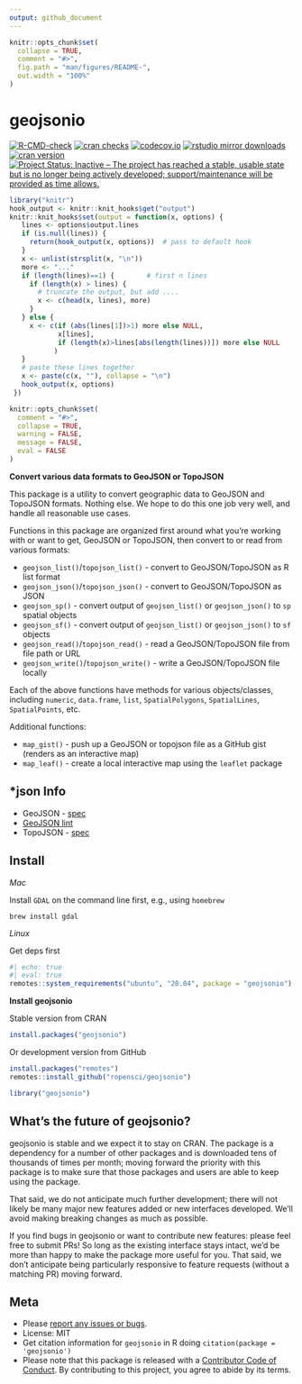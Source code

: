 ```yaml
---
output: github_document
---
```


<!-- README.md is generated from README.Rmd. Please edit that file -->

```r
knitr::opts_chunk$set(
  collapse = TRUE,
  comment = "#>",
  fig.path = "man/figures/README-",
  out.width = "100%"
)
```

# geojsonio

<!-- badges: start -->
[![R-CMD-check](https://github.com/ropensci/geojsonio/workflows/R-CMD-check/badge.svg)](https://github.com/ropensci/geojsonio/actions?query=workflow%3AR-CMD-check)
[![cran checks](https://badges.cranchecks.info/worst/geojsonio.svg)](https://cran.r-project.org/web/checks/check_results_geojsonio.html)
[![codecov.io](https://codecov.io/github/ropensci/geojsonio/coverage.svg)](https://app.codecov.io/github/ropensci/geojsonio?branch=main)
[![rstudio mirror downloads](https://cranlogs.r-pkg.org/badges/geojsonio)](https://github.com/r-hub/cranlogs.app)
[![cran version](https://www.r-pkg.org/badges/version/geojsonio)](https://cran.r-project.org/package=geojsonio)
[![Project Status: Inactive – The project has reached a stable, usable state but is no longer being actively developed; support/maintenance will be provided as time allows.](https://www.repostatus.org/badges/latest/inactive.svg)](https://www.repostatus.org/#inactive)
<!-- badges: end -->

```r
library("knitr")
hook_output <- knitr::knit_hooks$get("output")
knitr::knit_hooks$set(output = function(x, options) {
   lines <- options$output.lines
   if (is.null(lines)) {
     return(hook_output(x, options))  # pass to default hook
   }
   x <- unlist(strsplit(x, "\n"))
   more <- "..."
   if (length(lines)==1) {        # first n lines
     if (length(x) > lines) {
       # truncate the output, but add ....
       x <- c(head(x, lines), more)
     }
   } else {
     x <- c(if (abs(lines[1])>1) more else NULL,
            x[lines],
            if (length(x)>lines[abs(length(lines))]) more else NULL
           )
   }
   # paste these lines together
   x <- paste(c(x, ""), collapse = "\n")
   hook_output(x, options)
 })

knitr::opts_chunk$set(
  comment = "#>",
  collapse = TRUE,
  warning = FALSE,
  message = FALSE,
  eval = FALSE
)
```


__Convert various data formats to GeoJSON or TopoJSON__

This package is a utility to convert geographic data to GeoJSON and TopoJSON formats. Nothing else. We hope to do this one job very well, and handle all reasonable use cases.

Functions in this package are organized first around what you're working with or want to get, GeoJSON or TopoJSON, then convert to or read from various formats:

* `geojson_list()`/`topojson_list()` - convert to GeoJSON/TopoJSON as R list format
* `geojson_json()`/`topojson_json()` - convert to GeoJSON/TopoJSON as JSON
* `geojson_sp()` - convert output of `geojson_list()` or `geojson_json()` to `sp` spatial objects
* `geojson_sf()` - convert output of `geojson_list()` or `geojson_json()` to `sf` objects
* `geojson_read()`/`topojson_read()` - read a GeoJSON/TopoJSON file from file path or URL
* `geojson_write()`/`topojson_write()` - write a GeoJSON/TopoJSON file locally

Each of the above functions have methods for various objects/classes, including `numeric`, `data.frame`, `list`, `SpatialPolygons`, `SpatialLines`, `SpatialPoints`, etc.

Additional functions:

* `map_gist()` - push up a GeoJSON or topojson file as a GitHub gist (renders as an interactive map)
* `map_leaf()` - create a local interactive map using the `leaflet` package

## \*json Info

* GeoJSON - [spec](https://www.rfc-editor.org/rfc/rfc7946)
* [GeoJSON lint](https://geojsonlint.com/)
* TopoJSON - [spec](https://github.com/topojson/topojson-specification/blob/master/README.md)


## Install

_Mac_

Install `GDAL` on the command line first, e.g., using `homebrew`

```
brew install gdal
```

_Linux_

Get deps first

```r
#| echo: true
#| eval: true
remotes::system_requirements("ubuntu", "20.04", package = "geojsonio")
```


__Install geojsonio__

Stable version from CRAN

```r
install.packages("geojsonio")
```

Or development version from GitHub

```r
install.packages("remotes")
remotes::install_github("ropensci/geojsonio")
```

```r
library("geojsonio")
```

## What's the future of geojsonio?

geojsonio is stable and we expect it to stay on CRAN. The package is a 
dependency for a number of other packages and is downloaded tens of thousands
of times per month; moving forward the priority with this package is to make 
sure that those packages and users are able to keep using the package.

That said, we do not anticipate much further development; there will not likely
be many major new features added or new interfaces developed. We'll avoid 
making breaking changes as much as possible.

If you find bugs in geojsonio or want to contribute new features: please feel
free to submit PRs! So long as the existing interface stays intact, we'd be
more than happy to make the package more useful for you. That said, we don't 
anticipate being particularly responsive to feature requests 
(without a matching PR) moving forward.

## Meta

* Please [report any issues or bugs](https://github.com/ropensci/geojsonio/issues).
* License: MIT
* Get citation information for `geojsonio` in R doing `citation(package = 'geojsonio')`
* Please note that this package is released with a [Contributor Code of Conduct](https://ropensci.org/code-of-conduct/). By contributing to this project, you agree to abide by its terms.
